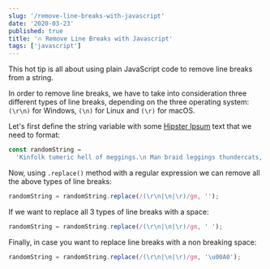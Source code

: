 ```yaml
---
slug: '/remove-line-breaks-with-javascript'
date: '2020-03-23'
published: true
title: '🔥 Remove Line Breaks with Javascript'
tags: ['javascript']
---
```


This hot tip is all about using plain JavaScript code to remove line breaks from a string.

In order to remove line breaks, we have to take into consideration three different types of line breaks, depending on the three operating system: `(\r\n)` for Windows, `(\n)` for Linux and `(\r)` for macOS.

Let's first define the string variable with some <a href='https://hipsum.co' target='_blank'>Hipster Ipsum</a> text that we need to format:

```js
const randomString =
  'Kinfolk tumeric hell of meggings.\n Man braid leggings thundercats, glossier palo santo farm-to-table letterpress kale chips gastropub chartreuse selfies stumptown 8-bit small batch.\r Paleo letterpress la croix DIY poke. Echo park next level hoodie hella. Semiotics taxidermy hexagon banjo chillwave subway tile portland crucifix kogi squid pabst mixtape single-origin coffee.\r\n Cliche kinfolk air plant, echo park mixtape franzen 8-bit affogato messenger bag vape jean shorts yuccie beard. Food truck copper mug coloring book portland aesthetic.';
```

Now, using `.replace()` method with a regular expression we can remove all the above types of line breaks:

```js
randomString = randomString.replace(/(\r\n|\n|\r)/gm, '');
```

If we want to replace all 3 types of line breaks with a space:

```js
randomString = randomString.replace(/(\r\n|\n|\r)/gm, ' ');
```

Finally, in case you want to replace line breaks with a non breaking space:

```js
randomString = randomString.replace(/(\r\n|\n|\r)/gm, '\u00A0');
```
